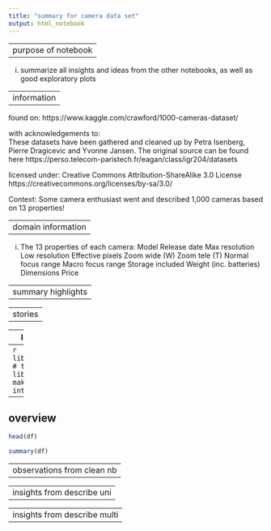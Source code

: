 ```yaml
---
title: "summary for camera data set"
output: html_notebook
---
```


---
purpose of notebook
---

  (i) summarize all insights and ideas from the other notebooks, as well as good exploratory plots
  
---
information
---

found on: https://www.kaggle.com/crawford/1000-cameras-dataset/
  
with acknowledgements to:  
    These datasets have been gathered and cleaned up by Petra Isenberg, Pierre Dragicevic and Yvonne Jansen. The original source can be found here
    https://perso.telecom-paristech.fr/eagan/class/igr204/datasets
  
licensed under: Creative Commons Attribution-ShareAlike 3.0 License https://creativecommons.org/licenses/by-sa/3.0/
  
Context: Some camera enthusiast went and described 1,000 cameras based on 13 properties!
    
---
domain information 
---

 (i) The 13 properties of each camera:
      Model
      Release date
      Max resolution
      Low resolution
      Effective pixels
      Zoom wide (W)
      Zoom tele (T)
      Normal focus range
      Macro focus range
      Storage included
      Weight (inc. batteries)
      Dimensions
      Price
  
---
summary highlights
---
  


---
stories
---



---
load packages
---
```r
library(tidyverse) # tidy data frame
library(plotly) # make ggplots interactive
```

---
overview
---
```r
head(df)
```

```r
summary(df)
```

---
observations from clean nb
---



---
insights from describe uni
---

  

---
insights from describe multi
---


